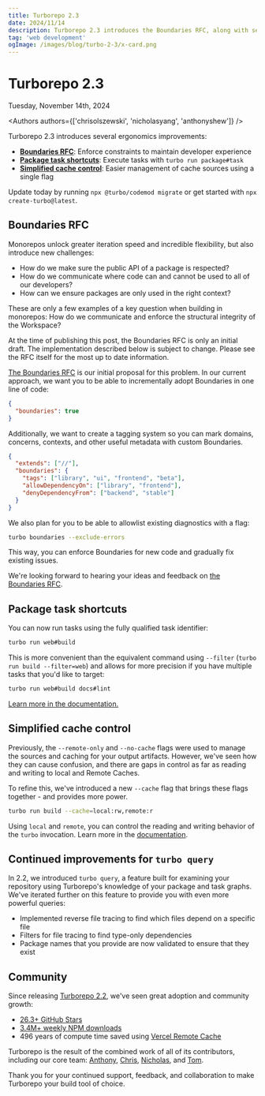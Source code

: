 ```yaml
---
title: Turborepo 2.3
date: 2024/11/14
description: Turborepo 2.3 introduces the Boundaries RFC, along with several ergonomics improvements.
tag: 'web development'
ogImage: /images/blog/turbo-2-3/x-card.png
---
```


<h1 className="text-center">Turborepo 2.3</h1>


<Date>Tuesday, November 14th, 2024</Date>

<Authors authors={['chrisolszewski', 'nicholasyang', 'anthonyshew']} />

Turborepo 2.3 introduces several ergonomics improvements:

- [**Boundaries RFC**](#boundaries-rfc): Enforce constraints to maintain developer experience
- [**Package task shortcuts**](#package-task-shortcuts): Execute tasks with `turbo run package#task`
- [**Simplified cache control**](#simplified-cache-control): Easier management of cache sources using a single flag

Update today by running `npx @turbo/codemod migrate` or get started with `npx create-turbo@latest`.

## Boundaries RFC

Monorepos unlock greater iteration speed and incredible flexibility, but also introduce new challenges:

- How do we make sure the public API of a package is respected?
- How do we communicate where code can and cannot be used to all of our developers?
- How can we ensure packages are only used in the right context?

These are only a few examples of a key question when building in monorepos: How do we communicate and enforce the structural integrity of the Workspace?

<Callout type="info">
  At the time of publishing this post, the Boundaries RFC is only an initial
  draft. The implementation described below is subject to change. Please see the
  RFC itself for the most up to date information.
</Callout>

[The Boundaries RFC](https://github.com/vercel/turborepo/discussions/9435) is our initial proposal for this problem. In our current approach, we want you to be able to incrementally adopt Boundaries in one line of code:

```json title="turbo.json"
{
  "boundaries": true
}
```

Additionally, we want to create a tagging system so you can mark domains, concerns, contexts, and other useful metadata with custom Boundaries.

```json title="apps/ui/turbo.json"
{
  "extends": ["//"],
  "boundaries": {
    "tags": ["library", "ui", "frontend", "beta"],
    "allowDependencyOn": ["library", "frontend"],
    "denyDependencyFrom": ["backend", "stable"]
  }
}
```

We also plan for you to be able to allowlist existing diagnostics with a flag:

```bash title="Terminal"
turbo boundaries --exclude-errors
```

This way, you can enforce Boundaries for new code and gradually fix existing issues.

We're looking forward to hearing your ideas and feedback on [the Boundaries RFC](https://github.com/vercel/turborepo/discussions/9435).

## Package task shortcuts

You can now run tasks using the fully qualified task identifier:

```bash title="Terminal"
turbo run web#build
```

This is more convenient than the equivalent command using `--filter` (`turbo run build --filter=web`) and allows for more precision if you have multiple tasks that you'd like to target:

```bash title="Terminal"
turbo run web#build docs#lint
```

[Learn more in the documentation.](/docs/crafting-your-repository/running-tasks#filtering-by-package-name)

## Simplified cache control

Previously, the `--remote-only` and `--no-cache` flags were used to manage the sources and caching for your output artifacts. However, we've seen how they can cause confusion, and there are gaps in control as far as reading and writing to local and Remote Caches.

To refine this, we've introduced a new `--cache` flag that brings these flags together - and provides more power.

```bash title="Terminal"
turbo run build --cache=local:rw,remote:r
```

Using `local` and `remote`, you can control the reading and writing behavior of the `turbo` invocation. Learn more in the [documentation](/docs/reference/run#--cache-options).

## Continued improvements for `turbo query`

In 2.2, we introduced `turbo query`, a feature built for examining your repository using Turborepo's knowledge of your package and task graphs. We've iterated further on this feature to provide you with even more powerful queries:

- Implemented reverse file tracing to find which files depend on a specific file
- Filters for file tracing to find type-only dependencies
- Package names that you provide are now validated to ensure that they exist

## Community

Since releasing [Turborepo 2.2](/blog/turbo-2-2-0), we've seen great adoption and community growth:

- [26.3+ GitHub Stars](https://github.com/vercel/turbo)
- [3.4M+ weekly NPM downloads](https://www.npmjs.com/package/turbo)
- 496 years of compute time saved using [Vercel Remote Cache](https://vercel.com/docs/concepts/monorepos/remote-caching)

Turborepo is the result of the combined work of all of its contributors, including our core team: [Anthony](https://github.com/anthonyshew), [Chris](https://github.com/chris-olszewski), [Nicholas](https://github.com/NicholasLYang), and [Tom](https://github.com/tknickman).

Thank you for your continued support, feedback, and collaboration to make Turborepo your build tool of choice.
